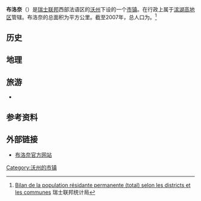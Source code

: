 {{瑞士市镇信息框
 | 市镇名称= 布洛奈
 | 原文名称             = {{lang|fr|Blonay}}
 | 图片                = Blonay et Lac.jpg
 | 纹章 = Blonay-coat of arms.svg
 | 语言                   = [[法语|法语]]
 | 所属州               = 沃州
 | iso-code-region = 
 | 所属区               = [[滨湖高地区|滨湖高地区]]
 | lat_d=46|lat_m=28|lat_NS=N|long_d=6|long_m=54|long_EW=E
 | 邮政编码        = 1806
 | 市镇代码        = 5881
 | 面积                 = {{smn|16.09|5|100}}
 | 平均海拔        =  622
 | 人口               = {{smn|5395|6}}
 | 主页  = www.blonay.ch
 | 市镇长           = Bernard Degex
 | 相邻市镇             = 
 | 友好城市             = 
|地图文件             = Karte Gemeinde Blonay 2008.png
|}}
'''布洛奈'''（{{lang-fr|Blonay}}）是[[瑞士联邦|瑞士联邦]]西部法语区的[[沃州|沃州]]下设的一个[[瑞士市镇|市镇]]。在行政上属于[[滨湖高地区|滨湖高地区]]管辖。布洛奈的总面积为{{smn|16.09|5|100}}平方公里。截至2007年，总人口为{{smn|5395|6}}。<ref>{{fr}}[http://www.bfs.admin.ch/bfs/portal/fr/index/themen/01/02/blank/key/raeumliche_verteilung/kantone__gemeinden.Document.67250.xls Bilan de la population résidante permanente (total) selon les districts et les communes] {{webarchive|url=https://web.archive.org/web/20160324210101/http://www.bfs.admin.ch/bfs/portal/fr/index/themen/01/02/blank/key/raeumliche_verteilung/kantone__gemeinden.Document.67250.xls |date=2016-03-24 }} 瑞士联邦统计局</ref>

==历史==

==地理==

==旅游==
*{{tsl|fr|Chemin de fer-musée Blonay-Chamby|布洛奈-尚比铁路博物馆}}

==参考资料==
{{reflist}}

==外部链接==
*{{fr}}[http://www.blonay.ch 布洛奈官方网站] {{Wayback|url=http://www.blonay.ch/ |date=20210224181421 }}

{{DEFAULTSORT:Blonay}}
{{沃州湖滨高地区行政区划}}
[[Category:沃州的市镇|Category:沃州的市镇]]
